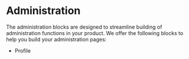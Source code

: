 
<Meta title="Blocks/Administration/Introduction" />

# Administration
The administration blocks are designed to streamline building of administration functions in your product.
We offer the following blocks to help you build your administration pages:

- Profile
